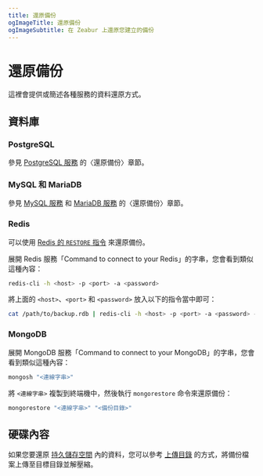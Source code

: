 ```yaml
---
title: 還原備份
ogImageTitle: 還原備份
ogImageSubtitle: 在 Zeabur 上還原您建立的備份
---
```



# 還原備份

這裡會提供或簡述各種服務的資料還原方式。

## 資料庫

### PostgreSQL

參見 [PostgreSQL 服務](https://zeabur.com/templates/B20CX0) 的〈還原備份〉章節。

### MySQL 和 MariaDB

參見 [MySQL 服務](https://zeabur.com/templates/DGLGRG) 和 [MariaDB 服務](https://zeabur.com/zh-TW/templates/46YKAR) 的〈還原備份〉章節。

### Redis

可以使用 [Redis 的 `RESTORE` 指令](https://redis.io/commands/restore) 來還原備份。

展開 Redis 服務「Command to connect to your Redis」的字串，您會看到類似這種內容：

```bash
redis-cli -h <host> -p <port> -a <password>
```

將上面的 `<host>`、`<port>` 和 `<password>` 放入以下的指令當中即可：

```bash
cat /path/to/backup.rdb | redis-cli -h <host> -p <port> -a <password> -x RESTORE <key> 0
```

### MongoDB

展開 MongoDB 服務「Command to connect to your MongoDB」的字串，您會看到類似這種內容：

```bash
mongosh "<連線字串>"
```

將 `<連線字串>` 複製到終端機中，然後執行 `mongorestore` 命令來還原備份：

```bash
mongorestore "<連線字串>" "<備份目錄>"
```

## 硬碟內容

如果您要還原 [持久儲存空間](/data-management/volumes) 內的資料，您可以參考 [上傳目錄](/data-management/file-management) 的方式，將備份檔案上傳至目標目錄並解壓縮。
